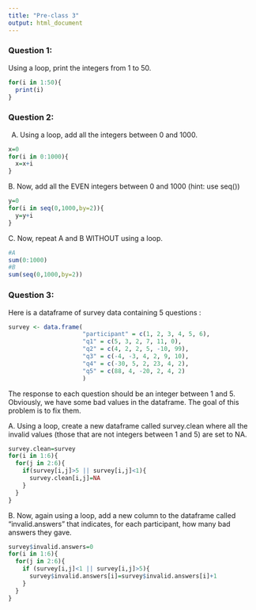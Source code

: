 ```yaml
---
title: "Pre-class 3"
output: html_document
---
```





### Question 1:

Using a loop, print the integers from 1 to 50. 
```r
for(i in 1:50){
  print(i)
}
```


### Question 2:

A.  Using a loop, add all the integers between 0 and 1000.
```r
x=0
for(i in 0:1000){
  x=x+i
}
```


B. Now, add all the EVEN integers between 0 and 1000 (hint: use seq())
```r
y=0
for(i in seq(0,1000,by=2)){
  y=y+i
}
```


C. Now, repeat A and B WITHOUT using a loop.
```r
#A
sum(0:1000)
#B
sum(seq(0,1000,by=2))
```


### Question 3:

Here is a dataframe of survey data containing 5 questions :

```r
survey <- data.frame(
                     "participant" = c(1, 2, 3, 4, 5, 6),
                     "q1" = c(5, 3, 2, 7, 11, 0),
                     "q2" = c(4, 2, 2, 5, -10, 99),
                     "q3" = c(-4, -3, 4, 2, 9, 10),
                     "q4" = c(-30, 5, 2, 23, 4, 2),
                     "q5" = c(88, 4, -20, 2, 4, 2)
                     )
```
The response to each question should be an integer between 1 and 5. Obviously, we have some bad values in the dataframe. The goal of this problem is to fix them.

A. Using a loop, create a new dataframe called survey.clean where all the invalid values (those that are not integers between 1 and 5) are set to NA.
```r
survey.clean=survey
for(i in 1:6){
  for(j in 2:6){
    if(survey[i,j]>5 || survey[i,j]<1){
      survey.clean[i,j]=NA
    }
  }
}
```


B. Now, again using a loop, add a new column to the dataframe called “invalid.answers” that indicates, for each participant, how many bad answers they gave.
```r
survey$invalid.answers=0
for(i in 1:6){
  for(j in 2:6){
    if (survey[i,j]<1 || survey[i,j]>5){
      survey$invalid.answers[i]=survey$invalid.answers[i]+1
    }
  }
}

```

